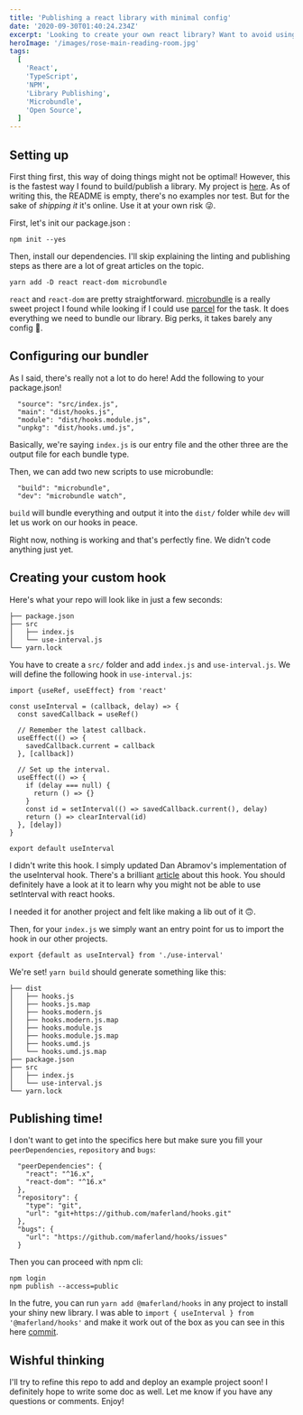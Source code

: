 ```yaml
---
title: 'Publishing a react library with minimal config'
date: '2020-09-30T01:40:24.234Z'
excerpt: 'Looking to create your own react library? Want to avoid using create-react-library? Let me walk you through a super simple solution using microbundle!'
heroImage: '/images/rose-main-reading-room.jpg'
tags:
  [
    'React',
    'TypeScript',
    'NPM',
    'Library Publishing',
    'Microbundle',
    'Open Source',
  ]
---
```


## Setting up

First thing first, this way of doing things might not be optimal! However, this is the fastest way I found to build/publish a library. My project is [here](https://github.com/maferland/hooks). As of writing this, the README is empty, there's no examples nor test. But for the sake of _shipping it_ it's online. Use it at your own risk 😜.

First, let's init our package.json :

```
npm init --yes
```

Then, install our dependencies. I'll skip explaining the linting and publishing steps as there are a lot of great articles on the topic.

```
yarn add -D react react-dom microbundle
```

`react` and `react-dom` are pretty straightforward. [microbundle](https://github.com/developit/microbundle) is a really sweet project I found while looking if I could use [parcel](https://github.com/parcel-bundler/parcel/) for the task. It does everything we need to bundle our library. Big perks, it takes barely any config 💪.

## Configuring our bundler

As I said, there's really not a lot to do here! Add the following to your package.json!

```
  "source": "src/index.js",
  "main": "dist/hooks.js",
  "module": "dist/hooks.module.js",
  "unpkg": "dist/hooks.umd.js",
```

Basically, we're saying `index.js` is our entry file and the other three are the output file for each bundle type.

Then, we can add two new scripts to use microbundle:

```
  "build": "microbundle",
  "dev": "microbundle watch",
```

`build` will bundle everything and output it into the `dist/` folder while `dev` will let us work on our hooks in peace.

Right now, nothing is working and that's perfectly fine. We didn't code anything just yet.

## Creating your custom hook

Here's what your repo will look like in just a few seconds:

```
├── package.json
├── src
│   ├── index.js
│   └── use-interval.js
└── yarn.lock
```

You have to create a `src/` folder and add `index.js` and `use-interval.js`. We will define the following hook in `use-interval.js`:

```
import {useRef, useEffect} from 'react'

const useInterval = (callback, delay) => {
  const savedCallback = useRef()

  // Remember the latest callback.
  useEffect(() => {
    savedCallback.current = callback
  }, [callback])

  // Set up the interval.
  useEffect(() => {
    if (delay === null) {
      return () => {}
    }
    const id = setInterval(() => savedCallback.current(), delay)
    return () => clearInterval(id)
  }, [delay])
}

export default useInterval
```

I didn't write this hook. I simply updated Dan Abramov's implementation of the useInterval hook. There's a brilliant [article](https://overreacted.io/making-setinterval-declarative-with-react-hooks/) about this hook. You should definitely have a look at it to learn why you might not be able to use setInterval with react hooks.

I needed it for another project and felt like making a lib out of it 🙃.

Then, for your `index.js` we simply want an entry point for us to import the hook in our other projects.

```
export {default as useInterval} from './use-interval'
```

We're set! `yarn build` should generate something like this:

```
├── dist
│   ├── hooks.js
│   ├── hooks.js.map
│   ├── hooks.modern.js
│   ├── hooks.modern.js.map
│   ├── hooks.module.js
│   ├── hooks.module.js.map
│   ├── hooks.umd.js
│   └── hooks.umd.js.map
├── package.json
├── src
│   ├── index.js
│   └── use-interval.js
└── yarn.lock
```

## Publishing time!

I don't want to get into the specifics here but make sure you fill your `peerDependencies`, `repository` and `bugs`:

```
  "peerDependencies": {
    "react": "^16.x",
    "react-dom": "^16.x"
  },
  "repository": {
    "type": "git",
    "url": "git+https://github.com/maferland/hooks.git"
  },
  "bugs": {
    "url": "https://github.com/maferland/hooks/issues"
  }
```

Then you can proceed with npm cli:

```
npm login
npm publish --access=public
```

In the futre, you can run `yarn add @maferland/hooks` in any project to install your shiny new library. I was able to `import { useInterval } from '@maferland/hooks'` and make it work out of the box as you can see in this here [commit](https://github.com/maferland/maferland/commit/8df2b1aa73925f8a9277cb5ffe1fde4a4e8c4f2e).

## Wishful thinking

I'll try to refine this repo to add and deploy an example project soon! I definitely hope to write some doc as well. Let me know if you have any questions or comments. Enjoy!
